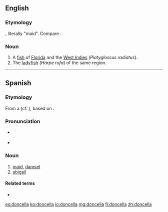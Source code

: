 ==English==

===Etymology===
{{etyl|es|en}}, literally "maid". Compare {{term|damsel}}.

===Noun===
{{en-noun}}

# A [[fish]] of [[Florida]] and the [[West Indies]] (''Platyglossus radiatus'').
# The [[ladyfish]] (''Harpe rufa'') of the same region.

{{Webster 1913}}

----

==Spanish==

===Etymology===
From a {{etyl|VL.|es}} {{recons|domnicella|lang=la}} (cf. {{etyl|fr|-}} {{term|demoiselle|lang=fr}}), based on {{etyl|la|es}} {{term|domina|lang=la||lady, mistress}}.

===Pronunciation===
* {{a|Castilian}} {{IPA|/donˈθe.ʎa/|lang=es}}
* {{a|Others}} {{IPA|/donˈse.ʎa/|lang=es}}

===Noun===
{{es-noun|f}}

# [[maid]], [[damsel]]
# [[abigail]]

====Related terms====
* {{l/es|doncel}}

[[es:doncella]]
[[ko:doncella]]
[[io:doncella]]
[[mg:doncella]]
[[fi:doncella]]
[[zh:doncella]]